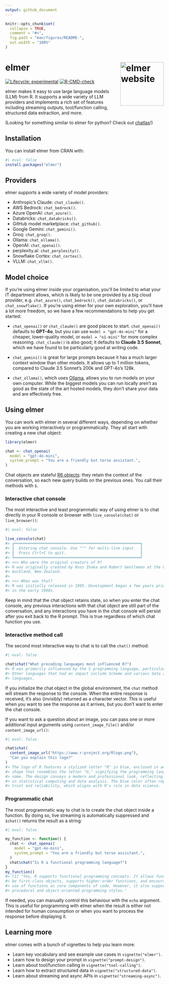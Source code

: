 ```yaml
---
output: github_document
---
```


<!-- README.md is generated from README.Rmd. Please edit that file -->

```r
knitr::opts_chunk$set(
  collapse = TRUE,
  comment = "#>",
  fig.path = "man/figures/README-",
  out.width = "100%"
)
```

# elmer <a href="https://elmer.tidyverse.org"><img src="man/figures/logo.png" align="right" height="138" alt="elmer website" /></a>

<!-- badges: start -->
[![Lifecycle: experimental](https://img.shields.io/badge/lifecycle-experimental-orange.svg)](https://lifecycle.r-lib.org/articles/stages.html#experimental)
[![R-CMD-check](https://github.com/tidyverse/elmer/actions/workflows/R-CMD-check.yaml/badge.svg)](https://github.com/tidyverse/elmer/actions/workflows/R-CMD-check.yaml)
<!-- badges: end -->

elmer makes it easy to use large language models (LLM) from R. It supports a wide variety of LLM providers and implements a rich set of features including streaming outputs, tool/function calling, structured data extraction, and more.

(Looking for something similar to elmer for python? Check out [chatlas](https://github.com/posit-dev/chatlas)!)

## Installation

You can install elmer from CRAN with:

```r
#| eval: false
install.packages("elmer")
```

## Providers

elmer supports a wide variety of model providers:

* Anthropic's Claude: `chat_claude()`.
* AWS Bedrock: `chat_bedrock()`.
* Azure OpenAI: `chat_azure()`.
* Databricks: `chat_databricks()`.
* GitHub model marketplace: `chat_github()`.
* Google Gemini: `chat_gemini()`.
* Groq: `chat_groq()`.
* Ollama: `chat_ollama()`.
* OpenAI: `chat_openai()`.
* perplexity.ai: `chat_perplexity()`.
* Snowflake Cortex: `chat_cortex()`.
* VLLM: `chat_vllm()`.

## Model choice

If you're using elmer inside your organisation, you'll be limited to what your IT department allows, which is likely to be one provided by a big cloud provider, e.g. `chat_azure()`, `chat_bedrock()`, `chat_databricks()`, or `chat_snowflake()`. If you're using elmer for your own exploration, you'll have a lot more freedom, so we have a few recommendations to help you get started:

- `chat_openai()` or `chat_claude()` are good places to start. `chat_openai()` defaults to **GPT-4o**, but you can use `model = "gpt-4o-mini"` for a cheaper, lower-quality model, or `model = "o1-mini"` for more complex reasoning. `chat_claude()` is also good; it defaults to **Claude 3.5 Sonnet**, which we have found to be particularly good at writing code.

- `chat_gemini()` is great for large prompts because it has a much larger context window than other models. It allows up to 1 million tokens, compared to Claude 3.5 Sonnet's 200k and GPT-4o's 128k.

- `chat_ollama()`, which uses [Ollama](https://ollama.com), allows you to run models on your own computer. While the biggest models you can run locally aren't as good as the state of the art hosted models, they don't share your data and are effectively free.

## Using elmer

You can work with elmer in several different ways, depending on whether you are working interactively or programmatically. They all start with creating a new chat object:

```r
library(elmer)

chat <- chat_openai(
  model = "gpt-4o-mini",
  system_prompt = "You are a friendly but terse assistant.",
)
```

Chat objects are stateful [R6 objects](https://r6.r-lib.org): they retain the context of the conversation, so each new query builds on the previous ones. You call their methods with `$`.

### Interactive chat console

The most interactive and least programmatic way of using elmer is to chat directly in your R console or browser with `live_console(chat)` or `live_browser()`:

```r
#| eval: false

live_console(chat)
#> ╔════════════════════════════════════════════════════════╗
#> ║  Entering chat console. Use """ for multi-line input.  ║
#> ║  Press Ctrl+C to quit.                                 ║
#> ╚════════════════════════════════════════════════════════╝
#> >>> Who were the original creators of R?
#> R was originally created by Ross Ihaka and Robert Gentleman at the University of
#> Auckland, New Zealand.
#>
#> >>> When was that?
#> R was initially released in 1995. Development began a few years prior to that,
#> in the early 1990s.
```

Keep in mind that the chat object retains state, so when you enter the chat console, any previous interactions with that chat object are still part of the conversation, and any interactions you have in the chat console will persist after you exit back to the R prompt. This is true regardless of which chat function you use.

### Interactive method call

The second most interactive way to chat is to call the `chat()` method:

```r
#| eval: false

chat$chat("What preceding languages most influenced R?")
#> R was primarily influenced by the S programming language, particularly S-PLUS.
#> Other languages that had an impact include Scheme and various data analysis
#> languages.
```

If you initialize the chat object in the global environment, the `chat` method will stream the response to the console. When the entire response is received, it's also (invisibly) returned as a character vector. This is useful when you want to see the response as it arrives, but you don't want to enter the chat console.

If you want to ask a question about an image, you can pass one or more additional input arguments using `content_image_file()` and/or `content_image_url()`:

```r
#| eval: false

chat$chat(
  content_image_url("https://www.r-project.org/Rlogo.png"),
  "Can you explain this logo?"
)
#> The logo of R features a stylized letter "R" in blue, enclosed in an oval
#> shape that resembles the letter "O," signifying the programming language's
#> name. The design conveys a modern and professional look, reflecting its use
#> in statistical computing and data analysis. The blue color often represents
#> trust and reliability, which aligns with R's role in data science.
```

### Programmatic chat

The most programmatic way to chat is to create the chat object inside a function. By doing so, live streaming is automatically suppressed and `$chat()` returns the result as a string:

```r
#| eval: false

my_function <- function() {
  chat <- chat_openai(
    model = "gpt-4o-mini",
    system_prompt = "You are a friendly but terse assistant.",
  )
  chat$chat("Is R a functional programming language?")
}
my_function()
#> [1] "Yes, R supports functional programming concepts. It allows functions to
#> be first-class objects, supports higher-order functions, and encourages the
#> use of functions as core components of code. However, it also supports
#> procedural and object-oriented programming styles."
```

If needed, you can manually control this behaviour with the `echo` argument. This is useful for programming with elmer when the result is either not intended for human consumption or when you want to process the response before displaying it.

## Learning more

elmer comes with a bunch of vignettes to help you learn more:

* Learn key vocabulary and see example use cases in `vignette("elmer")`.
* Learn how to design your prompt in `vignette("prompt-design")`.
* Learn about tool/function calling in `vignette("tool-calling")`.
* Learn how to extract structured data in `vignette("structured-data")`.
* Learn about streaming and async APIs in `vignette("streaming-async")`.
